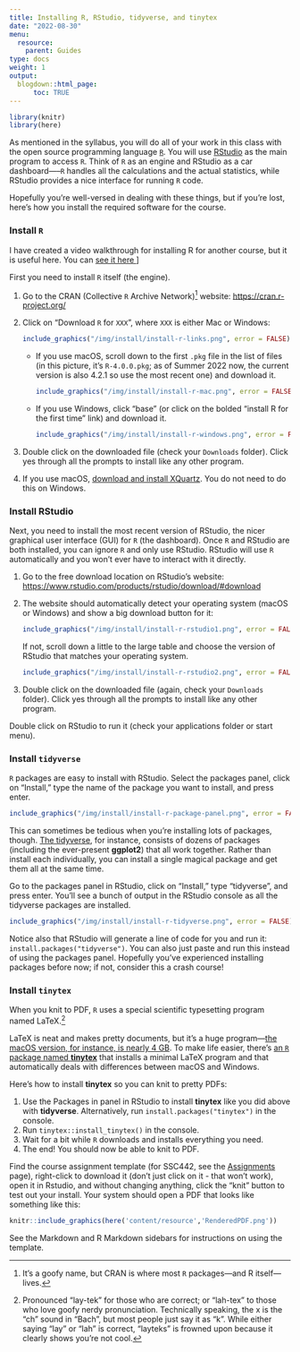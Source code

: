 ```yaml
---
title: Installing R, RStudio, tidyverse, and tinytex
date: "2022-08-30"
menu:
  resource:
    parent: Guides
type: docs
weight: 1
output:
  blogdown::html_page:
      toc: TRUE
---
```


```r
library(knitr)
library(here)
```

As mentioned in the syllabus, you will do all of your work in this class with the open source programming language [`R`](https://cran.r-project.org/). You will use [RStudio](https://www.rstudio.com/) as the main program to access `R`. Think of `R` as an engine and RStudio as a car dashboard—--`R` handles all the calculations and the actual statistics, while RStudio provides a nice interface for running `R` code.

Hopefully you're well-versed in dealing with these things, but if you're lost, here's how you install the required software for the course.

### Install `R`

I have created a video walkthrough for installing R for another course, but it is useful here. You can [see it here <i class="fas fa-film"></i> ](https://mediaspace.msu.edu/media/R+Part+1/1_b8nafkzx)]

First you need to install `R` itself (the engine).

1. Go to the CRAN (Collective `R` Archive Network)^[It's a goofy name, but CRAN is where most `R` packages—and R itself—lives.] website: <https://cran.r-project.org/>
2. Click on "Download `R` for `XXX`", where `XXX` is either Mac or Windows:

    ```r
    include_graphics("/img/install/install-r-links.png", error = FALSE)
    ```

    - If you use macOS, scroll down to the first `.pkg` file in the list of files (in this picture, it's `R-4.0.0.pkg`; as of Summer 2022 now, the current version is also 4.2.1 so use the most recent one) and download it.

        ```r
        include_graphics("/img/install/install-r-mac.png", error = FALSE)
        ```

    - If you use Windows, click "base" (or click on the bolded "install R for the first time" link) and download it.

        ```r
        include_graphics("/img/install/install-r-windows.png", error = FALSE)
        ```

3. Double click on the downloaded file (check your `Downloads` folder). Click yes through all the prompts to install like any other program.

4. If you use macOS, [download and install XQuartz](https://www.xquartz.org/). You do not need to do this on Windows.


### Install RStudio

Next, you need to install the most recent version of RStudio, the nicer graphical user interface (GUI) for `R` (the dashboard). Once `R` and RStudio are both installed, you can ignore `R` and only use RStudio. RStudio will use `R` automatically and you won't ever have to interact with it directly.

1. Go to the free download location on RStudio's website: <https://www.rstudio.com/products/rstudio/download/#download>
2. The website should automatically detect your operating system (macOS or Windows) and show a big download button for it:

    ```r
    include_graphics("/img/install/install-r-rstudio1.png", error = FALSE)
    ```

    If not, scroll down a little to the large table and choose the version of RStudio that matches your operating system.

    ```r
    include_graphics("/img/install/install-r-rstudio2.png", error = FALSE)
    ```

3. Double click on the downloaded file (again, check your `Downloads` folder). Click yes through all the prompts to install like any other program.

Double click on RStudio to run it (check your applications folder or start menu).


### Install `tidyverse`

`R` packages are easy to install with RStudio. Select the packages panel, click on "Install," type the name of the package you want to install, and press enter.

```r
include_graphics("/img/install/install-r-package-panel.png", error = FALSE)
```

This can sometimes be tedious when you're installing lots of packages, though. [The tidyverse](https://www.tidyverse.org/), for instance, consists of dozens of packages (including the ever-present **ggplot2**) that all work together. Rather than install each individually, you can install a single magical package and get them all at the same time.

Go to the packages panel in RStudio, click on "Install," type "tidyverse", and press enter. You'll see a bunch of output in the RStudio console as all the tidyverse packages are installed.

```r
include_graphics("/img/install/install-r-tidyverse.png", error = FALSE)
```

Notice also that RStudio will generate a line of code for you and run it: `install.packages("tidyverse")`. You can also just paste and run this instead of using the packages panel. Hopefully you've experienced installing packages before now; if not, consider this a crash course!


### Install `tinytex`

When you knit to PDF, `R` uses a special scientific typesetting program named LaTeX.^[Pronounced "lay-tek" for those who are correct; or "lah-tex" to those who love goofy nerdy pronunciation. Technically speaking, the x is the "ch" sound in "Bach", but most people just say it as "k". While either saying "lay" or "lah" is correct, "layteks" is frowned upon because it clearly shows you're not cool.]

LaTeX is neat and makes pretty documents, but it's a huge program—[the macOS version, for instance, is nearly 4 GB](https://tug.org/mactex/mactex-download.html). To make life easier, there's [an `R` package named **tinytex**](https://yihui.org/tinytex/) that installs a minimal LaTeX program and that automatically deals with differences between macOS and Windows.

Here's how to install **tinytex** so you can knit to pretty PDFs:

1. Use the Packages in panel in RStudio to install **tinytex** like you did above with **tidyverse**. Alternatively, run `install.packages("tinytex")` in the console.
2. Run `tinytex::install_tinytex()` in the console.
3. Wait for a bit while `R` downloads and installs everything you need.
4. The end! You should now be able to knit to PDF.

Find the course assignment template (for SSC442, see the [Assignments](/assignment/) page), right-click to download it (don't just click on it - that won't work), open it in Rstudio, and without changing anything, click the "knit" button to test out your install. Your system should open a PDF that looks like something like this:

```r
knitr::include_graphics(here('content/resource','RenderedPDF.png'))
```

See the Markdown and R Markdown sidebars for instructions on using the template.
